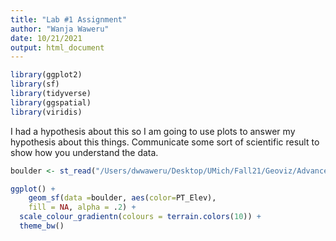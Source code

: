 ```yaml
---
title: "Lab #1 Assignment"
author: "Wanja Waweru"
date: 10/21/2021
output: html_document
---
```

```r
library(ggplot2)
library(sf)
library(tidyverse)
library(ggspatial)
library(viridis)
```

I had a hypothesis about this so I am going to use plots to answer
my hypothesis about this things. Communicate some sort of scientific result
to show how you understand the data.

```r
boulder <- st_read("/Users/dwwaweru/Desktop/UMich/Fall21/Geoviz/Advanced/lab1/Boulder_Data/BoulderSocialMedia.shp")

```

```r
ggplot() +
    geom_sf(data =boulder, aes(color=PT_Elev),
    fill = NA, alpha = .2) +
  scale_colour_gradientn(colours = terrain.colors(10)) +  
  theme_bw()
```

